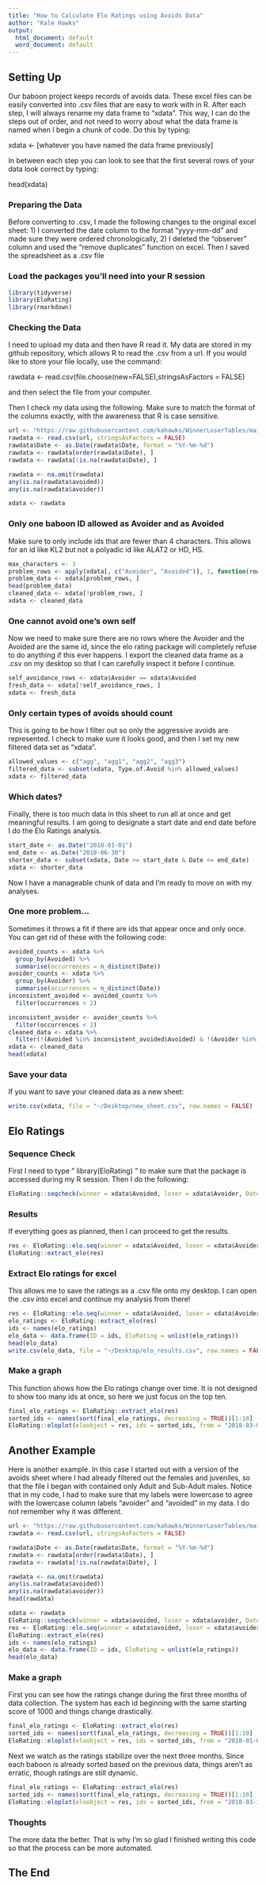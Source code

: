 ```yaml
---
title: "How to Calculate Elo Ratings using Avoids Data"
author: "Kale Hawks"
output:
  html_document: default
  word_document: default
---
```

## Setting Up

Our baboon project keeps records of avoids data. These excel files can be easily converted into .csv files that are easy to work with in R.
After each step, I will always rename my data frame to "xdata". This way, I can do the steps out of order, and not need to worry about what the data frame is named when I begin a chunk of code. Do this by typing:

xdata <- [whatever you have named the data frame previously] 

In between each step you can look to see that the first several rows of your data look correct by typing:

head(xdata)

### Preparing the Data

Before converting to .csv, I made the following changes to the original excel sheet: 1) I converted the date column to the format "yyyy-mm-dd" and made sure they were ordered chronologically, 2) I deleted the "observer" column and used the "remove duplicates" function on excel. Then I saved the spreadsheet as a .csv file

### Load the packages you'll need into your R session

```r
library(tidyverse)
library(EloRating)
library(rmarkdown)
```

### Checking the Data

I need to upload my data and then have R read it.
My data are stored in my github repository, which allows R to read the .csv from a url. If you would like to store your file locally, use the command: 

rawdata <- read.csv(file.choose(new=FALSE),stringsAsFactors = FALSE)

and then select the file from your computer. 

Then I check my data using the following. Make sure to match the format of the columns exactly, with the awareness that R is case sensitive. 


```r
url <- "https://raw.githubusercontent.com/kahawks/WinnerLoserTables/main/2018-2019%20NMU%20avoids%20all.csv"
rawdata <- read.csv(url, stringsAsFactors = FALSE)
rawdata$Date <- as.Date(rawdata$Date, format = "%Y-%m-%d")
rawdata <- rawdata[order(rawdata$Date), ]
rawdata <- rawdata[!is.na(rawdata$Date), ]

rawdata <- na.omit(rawdata)
any(is.na(rawdata$avoided))
any(is.na(rawdata$avoider))

xdata <- rawdata

```

### Only one baboon ID allowed as Avoider and as Avoided

Make sure to only include ids that are fewer than 4 characters. This allows for an id like KL2 but not a polyadic id like ALAT2 or HD, HS.


```r
max_characters <- 3
problem_rows <- apply(xdata[, c("Avoider", "Avoided")], 1, function(row) any(nchar(row) > max_characters))
problem_data <- xdata[problem_rows, ]
head(problem_data)
cleaned_data <- xdata[!problem_rows, ]
xdata <- cleaned_data
```

### One cannot avoid one's own self 

Now we need to make sure there are no rows where the Avoider and the Avoided are the same id, since the elo rating package will completely refuse to do anything if this ever happens. I export the cleaned data frame as a .csv on my desktop so that I can carefully inspect it before I continue.


```r
self_avoidance_rows <- xdata$Avoider == xdata$Avoided
fresh_data <- xdata[!self_avoidance_rows, ]
xdata <- fresh_data

```

### Only certain types of avoids should count

This is going to be how I filter out so only the aggressive avoids are represented. I check to make sure it looks good, and then I set my new filtered data set as "xdata". 


```r
allowed_values <- c("agg", "agg1", "agg2", "agg3")
filtered_data <- subset(xdata, Type.of.Avoid %in% allowed_values)
xdata <- filtered_data
```

### Which dates?

Finally, there is too much data in this sheet to run all at once and get meaningful results. I am going to designate a start date and end date before I do the Elo Ratings analysis.

```r
start_date <- as.Date("2018-01-01")
end_date <- as.Date("2018-06-30")
shorter_data <- subset(xdata, Date >= start_date & Date <= end_date)
xdata <- shorter_data

```

Now I have a manageable chunk of data and I'm ready to move on with my analyses.

### One more problem...

Sometimes it throws a fit if there are ids that appear once and only once. You can get rid of these with the following code: 

```r
avoided_counts <- xdata %>%
  group_by(Avoided) %>%
  summarise(occurrences = n_distinct(Date))
avoider_counts <- xdata %>%
  group_by(Avoider) %>%
  summarise(occurrences = n_distinct(Date))
inconsistent_avoided <- avoided_counts %>%
  filter(occurrences < 2)

inconsistent_avoider <- avoider_counts %>%
  filter(occurrences < 2)
cleaned_data <- xdata %>%
  filter(!(Avoided %in% inconsistent_avoided$Avoided) & !(Avoider %in% inconsistent_avoider$Avoider))
xdata <- cleaned_data
head(xdata)

```


### Save your data

If you want to save your cleaned data as a new sheet:

```r
write.csv(xdata, file = "~/Desktop/new_sheet.csv", row.names = FALSE)

```

## Elo Ratings

### Sequence Check
First I need to type " library(EloRating) " to make sure that the package is accessed during my R session. Then I do the following:

```r
EloRating::seqcheck(winner = xdata$Avoided, loser = xdata$Avoider, Date = xdata$Date, draw = NULL, presence = NULL)

```

### Results

If everything goes as planned, then I can proceed to get the results.


```r
res <- EloRating::elo.seq(winner = xdata$Avoided, loser = xdata$Avoider, Date = xdata$Date, draw = NULL, presence = NULL, startvalue = 1000, k = 100, normprob = TRUE, init = "average", intensity = NULL, iterate = 0, runcheck = TRUE, progressbar = FALSE)
EloRating::extract_elo(res)

```

### Extract Elo ratings for excel

This allows me to save the ratings as a .csv file onto my desktop. I can open the .csv into excel and continue my analysis from there!

```r
res <- EloRating::elo.seq(winner = xdata$Avoided, loser = xdata$Avoider, Date = xdata$Date, draw = NULL, presence = NULL, startvalue = 1000, k = 100, normprob = TRUE, init = "average", intensity = NULL, iterate = 0, runcheck = TRUE, progressbar = FALSE)
elo_ratings <- EloRating::extract_elo(res)
ids <- names(elo_ratings)
elo_data <- data.frame(ID = ids, EloRating = unlist(elo_ratings))
head(elo_data)
write.csv(elo_data, file = "~/Desktop/elo_results.csv", row.names = FALSE)
```


### Make a graph

This function shows how the Elo ratings change over time. It is not designed to show too many ids at once, so here we just focus on the top ten. 

```r
final_elo_ratings <- EloRating::extract_elo(res)
sorted_ids <- names(sort(final_elo_ratings, decreasing = TRUE))[1:10]
EloRating::eloplot(eloobject = res, ids = sorted_ids, from = "2018-03-01", to = "2018-06-15")

```

## Another Example

Here is another example. In this case I started out with a version of the avoids sheet where I had already filtered out the females and juveniles, so that the file I began with contained only Adult and Sub-Adult males. Notice that in my code, I had to make sure that my labels were lowercase to agree with the lowercase column labels "avoider" and "avoided" in my data. I do not remember why it was different.

```r
url <- "https://raw.githubusercontent.com/kahawks/WinnerLoserTables/main/male%20aggression%20avoids%20jan-jun%202018.csv"
rawdata <- read.csv(url, stringsAsFactors = FALSE)

rawdata$Date <- as.Date(rawdata$Date, format = "%Y-%m-%d")
rawdata <- rawdata[order(rawdata$Date), ]
rawdata <- rawdata[!is.na(rawdata$Date), ]

rawdata <- na.omit(rawdata)
any(is.na(rawdata$avoided))
any(is.na(rawdata$avoider))
head(rawdata)

xdata <- rawdata
EloRating::seqcheck(winner = xdata$avoided, loser = xdata$avoider, Date = xdata$Date, draw = NULL, presence = NULL)
res <- EloRating::elo.seq(winner = xdata$avoided, loser = xdata$avoider, Date = xdata$Date, draw = NULL, presence = NULL, startvalue = 1000, k = 100, normprob = TRUE, init = "average", intensity = NULL, iterate = 0, runcheck = TRUE, progressbar = FALSE)
EloRating::extract_elo(res)
ids <- names(elo_ratings)
elo_data <- data.frame(ID = ids, EloRating = unlist(elo_ratings))
head(elo_data)
```

### Make a graph

First you can see how the ratings change during the first three months of data collection. The system has each id beginning with the same starting score of 1000 and things change drastically.

```r
final_elo_ratings <- EloRating::extract_elo(res)
sorted_ids <- names(sort(final_elo_ratings, decreasing = TRUE))[1:10]
EloRating::eloplot(eloobject = res, ids = sorted_ids, from = "2018-01-01", to = "2018-03-15")

```

Next we watch as the ratings stabilize over the next three months. Since each baboon is already sorted based on the previous data, things aren't as erratic, though ratings are still dynamic. 

```r
final_elo_ratings <- EloRating::extract_elo(res)
sorted_ids <- names(sort(final_elo_ratings, decreasing = TRUE))[1:10]
EloRating::eloplot(eloobject = res, ids = sorted_ids, from = "2018-03-15", to = "2018-06-30")

```

### Thoughts
 
The more data the better. That is why I'm so glad I finished writing this code so that the process can be more automated. 

## The End
